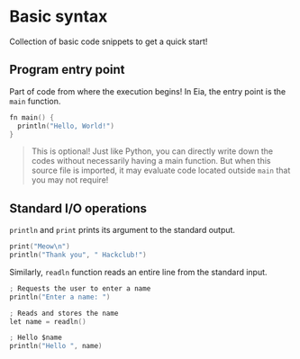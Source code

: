 # Basic syntax

Collection of basic code snippets to get a quick start!

## Program entry point

Part of code from where the execution begins! In Eia, the entry point is the `main` function.

```kotlin {1} copy
fn main() {
  println("Hello, World!")
}
```

> This is optional! Just like Python, you can directly write down the codes without necessarily having a main function.
 But when this source file is imported, it may evaluate code located outside `main` that you may not require!

## Standard I/O operations

`println` and `print` prints its argument to the standard output.

```kotlin copy
print("Meow\n")
println("Thank you", " Hackclub!")
```

Similarly, `readln` function reads an entire line from the standard input.

```kotlin copy
; Requests the user to enter a name
println("Enter a name: ")

; Reads and stores the name
let name = readln()

; Hello $name
println("Hello ", name)
```